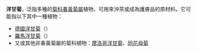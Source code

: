 '''洋甘菊'''，泛指多種的[[菊科|菊科]][[春黃菊屬|春黃菊屬]]植物，可用來沖茶或成為護膚品的原材料。它可能指以下其中一種植物：
* [[德國洋甘菊|德國洋甘菊]]（{{lang|en|Matricaria}}）
* [[果香菊|羅馬洋甘菊]]（{{lang|en|Charmomil}}）
*又或其他非春黃菊屬的菊科植物：[[摩洛哥洋甘菊|摩洛哥洋甘菊]]、[[同花母菊|同花母菊]]
{{disambig|Cat=三字物种消歧义}}